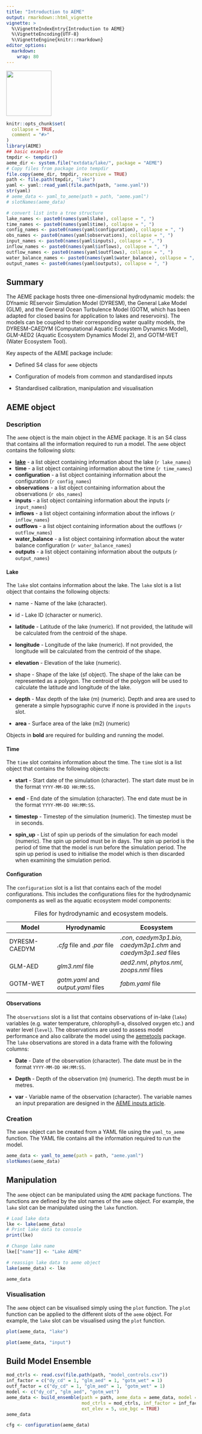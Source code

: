 ```yaml
---
title: "Introduction to AEME"
output: rmarkdown::html_vignette
vignette: >
  %\VignetteIndexEntry{Introduction to AEME}
  %\VignetteEncoding{UTF-8}
  %\VignetteEngine{knitr::rmarkdown}
editor_options: 
  markdown: 
    wrap: 80
---
```


![](images/logo.png){width="120"}

```r
knitr::opts_chunk$set(
  collapse = TRUE,
  comment = "#>"
)
library(AEME)
## basic example code
tmpdir <- tempdir()
aeme_dir <- system.file("extdata/lake/", package = "AEME")
# Copy files from package into tempdir
file.copy(aeme_dir, tmpdir, recursive = TRUE)
path <- file.path(tmpdir, "lake")
yaml <- yaml::read_yaml(file.path(path, "aeme.yaml"))
str(yaml)
# aeme_data <- yaml_to_aeme(path = path, "aeme.yaml")
# slotNames(aeme_data)

# convert list into a tree structure
lake_names <- paste0(names(yaml$lake), collapse = ", ")
time_names <- paste0(names(yaml$time), collapse = ", ")
config_names <- paste0(names(yaml$configuration), collapse = ", ")
obs_names <- paste0(names(yaml$observations), collapse = ", ")
input_names <- paste0(names(yaml$inputs), collapse = ", ")
inflow_names <- paste0(names(yaml$inflows), collapse = ", ")
outflow_names <- paste0(names(yaml$outflows), collapse = ", ")
water_balance_names <- paste0(names(yaml$water_balance), collapse = ", ")
output_names <- paste0(names(yaml$outputs), collapse = ", ")


```

## Summary

The AEME package hosts three one-dimensional hydrodynamic models: the DYnamic
REservoir Simulation Model (DYRESM), the General Lake Model (GLM), and the
General Ocean Turbulence Model (GOTM, which has been adapted for closed basins
for application to lakes and reservoirs). The models can be coupled to their
corresponding water quality models, the DYRESM-CAEDYM (Computational Aquatic
Ecosystem Dynamics Model), GLM-AED2 (Aquatic Ecosystem Dynamics Model 2), and
GOTM-WET (Water Ecosystem Tool).

Key aspects of the AEME package include:

-   Defined S4 class for `aeme` objects

-   Configuration of models from common and standardised inputs

-   Standardised calibration, manipulation and visualisation

## AEME object {#sec-aeme-object}

### Description {#sec-description}

The `aeme` object is the main object in the AEME package. It is an S4 class that
contains all the information required to run a model. The `aeme` object contains
the following slots:

-   [**lake**](#sec-lake) - a list object containing information about the lake
    (`r lake_names`)
-   **time** - a list object containing information about the time
    (`r time_names`)
-   **configuration** - a list object containing information about the
    configuration (`r config_names`)
-   **observations** - a list object containing information about the
    observations (`r obs_names`)
-   **inputs** - a list object containing information about the inputs
    (`r input_names`)
-   **inflows** - a list object containing information about the inflows
    (`r inflow_names`)
-   **outflows** - a list object containing information about the outflows
    (`r outflow_names`)
-   **water_balance** - a list object containing information about the water
    balance configuration (`r water_balance_names`)
-   **outputs** - a list object containing information about the outputs
    (`r output_names`)

#### Lake {#sec-lake}

The `lake` slot contains information about the lake. The `lake` slot is a list
object that contains the following objects:

-   name - Name of the lake (character).

-   id - Lake ID (character or numeric).

-   **latitude** - Latitude of the lake (numeric). If not provided, the latitude
    will be calculated from the centroid of the shape.

-   **longitude** - Longitude of the lake (numeric). If not provided, the
    longitude will be calculated from the centroid of the shape.

-   **elevation** - Elevation of the lake (numeric).

-   shape - Shape of the lake (sf object). The shape of the lake can be
    represented as a polygon. The centroid of the polygon will be used to
    calculate the latitude and longitude of the lake.

-   **depth** - Max depth of the lake (m) (numeric). Depth and area are used to
    generate a simple hypsographic curve if none is provided in the `inputs`
    slot.

-   **area** - Surface area of the lake (m2) (numeric)

Objects in **bold** are required for building and running the model.

#### Time {#sec-time}

The `time` slot contains information about the time. The `time` slot is a list
object that contains the following objects:

-   **start** - Start date of the simulation (character). The start date must be
    in the format `YYYY-MM-DD HH:MM:SS`.

-   **end** - End date of the simulation (character). The end date must be in
    the format `YYYY-MM-DD HH:MM:SS`.

-   **timestep** - Timestep of the simulation (numeric). The timestep must be in
    seconds.

-   **spin_up** - List of spin up periods of the simulation for each model
    (numeric). The spin up period must be in days. The spin up period is the
    period of time that the model is run before the simulation period. The spin
    up period is used to initialise the model which is then discarded when
    examining the simulation period.

#### Configuration {#sec-configuration}

The `configuration` slot is a list that contains each of the model
configurations. This includes the configurations files for the hydrodynamic
components as well as the aquatic ecosystem model components:

| Model         | Hyrodynamic                         | Ecosystem                                                        |
|--------------------|---------------------------|---------------------------------|
| DYRESM-CAEDYM | *.cfg* file and *.par* file         | *.con*, *caedym3p1.bio, caedym3p1.chm* and *caedym3p1.sed* files |
| GLM-AED       | *glm3.nml* file                     | *aed2.nml*, *phytos.nml*, *zoops.nml* files                      |
| GOTM-WET      | *gotm.yaml* and *output.yaml* files | *fabm.yaml* file                                                 |

: Files for hydrodynamic and ecosystem models.

#### Observations {#sec-observations}

The `observations` slot is a list that contains observations of in-lake (`lake`)
variables (e.g. water temperature, chlorophyll-a, dissolved oxygen etc.) and
water level (`level`). The observations are used to assess model performance and
also calibrate the model using the
[aemetools](https://github.com/limnotrack/aemetools) package. The `lake`
observations are stored in a data frame with the following columns:

-   **Date** - Date of the observation (character). The date must be in the
    format `YYYY-MM-DD HH:MM:SS`.

-   **Depth** - Depth of the observation (m) (numeric). The depth must be in
    metres.

-   **var** - Variable name of the observation (character). The variable names
    an input preparation are designed in the [AEME inputs article](aeme-inputs.html).

### Creation

The `aeme` object can be created from a YAML file using the `yaml_to_aeme`
function. The YAML file contains all the information required to run the model.

```r
aeme_data <- yaml_to_aeme(path = path, "aeme.yaml")
slotNames(aeme_data)
```

## Manipulation

The `aeme` object can be manipulated using the `AEME` package functions. The
functions are defined by the slot names of the `aeme` object. For example, the
`lake` slot can be manipulated using the `lake` function.

```r
# Load lake data
lke <- lake(aeme_data)
# Print lake data to console
print(lke)

# Change lake name
lke[["name"]] <- "Lake AEME"

# reassign lake data to aeme object
lake(aeme_data) <- lke

aeme_data

```

### Visualisation

The `aeme` object can be visualised simply using the `plot` function. The `plot`
function can be applied to the different slots of the `aeme` object. For
example, the `lake` slot can be visualised using the `plot` function.

```r
plot(aeme_data, "lake")

```

```r
plot(aeme_data, "input")

```

## Build Model Ensemble

```r
mod_ctrls <- read.csv(file.path(path, "model_controls.csv"))
inf_factor = c("dy_cd" = 1, "glm_aed" = 1, "gotm_wet" = 1)
outf_factor = c("dy_cd" = 1, "glm_aed" = 1, "gotm_wet" = 1)
model <- c("dy_cd", "glm_aed", "gotm_wet")
aeme_data <- build_ensemble(path = path, aeme_data = aeme_data, model = model,
                            mod_ctrls = mod_ctrls, inf_factor = inf_factor,
                            ext_elev = 5, use_bgc = TRUE)
aeme_data
```

```r
cfg <- configuration(aeme_data)
```
